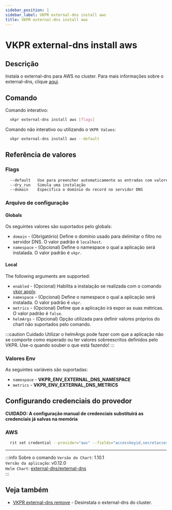 ```yaml
---
sidebar_position: 1
sidebar_label: VKPR external-dns install aws
title: VKPR external-dns install aws
---
```


# VKPR external-dns install aws

## Descrição

Instala o external-dns para AWS no cluster. Para mais informações sobre o external-dns, clique [aqui](https://github.com/kubernetes-sigs/external-dns).

## Comando

Comando interativo:

```bash
  vkpr external-dns install aws [flags]
```

Comando não interativo ou utilizando o `VKPR Values`:

```bash
  vkpr external-dns install aws --default
```

## Referência de valores

### Flags

```sh
  --default   Use para preencher automaticamente as entradas com valores padrões
  --dry_run   Simula uma instalação
  --domain    Específica o domínio do record no servidor DNS
```

### Arquivo de configuração

#### Globals

Os seguintes valores são suportados pelo globals:

- `domain` - (Obrigatório) Define o domínio usado para delimitar o filtro no servidor DNS. O valor padrão é `localhost`.
- `namespace` - (Opcional) Define o namespace o qual a aplicação será instalada. O valor padrão é `vkpr`.

#### Local

The following arguments are supported:

- `enabled` - (Opcional) Habilita a instalação se realizada com o comando [vkpr apply](/docs/commands/apply).
- `namespace` - (Opcional) Define o namespace o qual a aplicação será instalada. O valor padrão é `vkpr`.
- `metrics` - (Opcional) Define que a aplicação irá expor as suas métricas. O valor padrão é `false`.
- `helmArgs` - (Opcional) Opção utilizada para definir valores próprios do chart não suportados pelo comando.

:::caution Cuidado
Utilizar o helmArgs pode fazer com que a aplicação não se comporte como esperado ou ter valores sobreescritos definidos pelo VKPR.
Use-o quando souber o que está fazendo!
:::

### Valores Env

As seguintes variáveis são suportadas:

- `namespace` - **VKPR_ENV_EXTERNAL_DNS_NAMESPACE**
- `metrics` - **VKPR_ENV_EXTERNAL_DNS_METRICS**

## Configurando credenciais do provedor

**CUIDADO: A configuração manual de credenciais substituirá as credenciais já salvas na memória**

### AWS

```bash
  rit set credential --provider="aws" --fields="accesskeyid,secretaccesskey,region" --values="seu-accesskey,seu-secretaccess,seu-region"
```

---

:::info Sobre o comando
`Versão do Chart`: 1.10.1 <br/>
`Versão da aplicação`: v0.12.0 <br/>
`Helm Chart`: [external-dns/external-dns](https://artifacthub.io/packages/helm/external-dns/external-dns) <br/>
:::

## Veja também

- [VKPR external-dns remove](/docs/commands/external-dns/remove) - Desinstala o external-dns do cluster.
